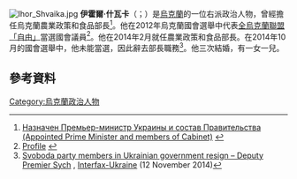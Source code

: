 [[File:Ihor_Shvaika.jpg|thumb]]
'''伊霍爾·什瓦卡'''（{{lang-uk|Ігор Олександрович Швайка}}；{{bd|1976年|2月25日}}）是[[烏克蘭|烏克蘭]]的一位右派政治人物，曾經擔任烏克蘭農業政策和食品部長<ref>[http://www.kmu.gov.ua/control/ru/publish/article;jsessionid=7976FDB1704F14175FE9612E4BBA4B38?art_id=247059223&cat_id=244843950 Назначен Премьер-министр Украины и состав Правительства (Appointed Prime Minister and members of Cabinet)] {{Wayback|url=http://www.kmu.gov.ua/control/ru/publish/article;jsessionid=7976FDB1704F14175FE9612E4BBA4B38?art_id=247059223&cat_id=244843950 |date=20160303222340 }} {{ru icon}}</ref>。他在2012年烏克蘭國會選舉中代表[[全烏克蘭聯盟「自由」|全烏克蘭聯盟「自由」]]當選國會議員<ref>[http://dovidka.com.ua/user/?code=473851 Profile] {{Wayback|url=http://dovidka.com.ua/user/?code=473851 |date=20181225225041 }} {{uk icon}}</ref>。他在2014年2月就任農業政策和食品部長。在2014年10月的國會選舉中，他未能當選，因此辭去部長職務<ref name="Svoboda party members in Ukrainian government resign">[http://en.interfax.com.ua/news/general/234059.html Svoboda party members in Ukrainian government resign – Deputy Premier Sych] {{Wayback|url=http://en.interfax.com.ua/news/general/234059.html |date=20201203142713 }}, [[Interfax-Ukraine|Interfax-Ukraine]] (12 November 2014)</ref>。他三次結婚，有一女一兒。
== 參考資料 ==
{{reflist}}
[[Category:烏克蘭政治人物|Category:烏克蘭政治人物]]